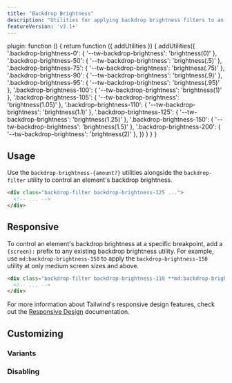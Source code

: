 ```yaml
---
title: "Backdrop Brightness"
description: "Utilities for applying backdrop brightness filters to an element."
featureVersion: 'v2.1+'
---
```



  plugin: function () {
    return function ({ addUtilities }) {
      addUtilities({
        '.backdrop-brightness-0': { '--tw-backdrop-brightness': 'brightness(0)' },
        '.backdrop-brightness-50': { '--tw-backdrop-brightness': 'brightness(.5)' },
        '.backdrop-brightness-75': { '--tw-backdrop-brightness': 'brightness(.75)' },
        '.backdrop-brightness-90': { '--tw-backdrop-brightness': 'brightness(.9)' },
        '.backdrop-brightness-95': { '--tw-backdrop-brightness': 'brightness(.95)' },
        '.backdrop-brightness-100': { '--tw-backdrop-brightness': 'brightness(1)' },
        '.backdrop-brightness-105': { '--tw-backdrop-brightness': 'brightness(1.05)' },
        '.backdrop-brightness-110': { '--tw-backdrop-brightness': 'brightness(1.1)' },
        '.backdrop-brightness-125': { '--tw-backdrop-brightness': 'brightness(1.25)' },
        '.backdrop-brightness-150': { '--tw-backdrop-brightness': 'brightness(1.5)' },
        '.backdrop-brightness-200': { '--tw-backdrop-brightness': 'brightness(2)' },
      })
    }
  }
}

## Usage

Use the `backdrop-brightness-{amount?}` utilities alongside the `backdrop-filter` utility to control an element's backdrop brightness.

```html
<div class="backdrop-filter backdrop-brightness-125 ...">
  <!-- ... -->
</div>
```

## Responsive

To control an element's backdrop brightness at a specific breakpoint, add a `{screen}:` prefix to any existing backdrop brightness utility. For example, use `md:backdrop-brightness-150` to apply the `backdrop-brightness-150` utility at only medium screen sizes and above.

```html
<div class="backdrop-filter backdrop-brightness-110 **md:backdrop-brightness-150** ...">
  <!-- ... -->
</div>
```

For more information about Tailwind's responsive design features, check out the [Responsive Design](/docs/responsive-design) documentation.

## Customizing

### Variants

<Variants plugin="backdropBrightness" name="backdrop brightness" />

### Disabling

<Disabling plugin="backdropBrightness" name="backdrop brightness" />
